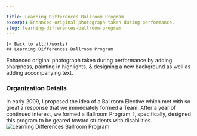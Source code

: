 ```yaml
---

title: Learning Differences Ballroom Program
excerpt: Enhanced original photograph taken during performance.
slug: learning-differences-ballroom-program
---
```



    [< Back to all](/works)
    ## Learning Differences Ballroom Program
    

  <div className="work-detail" data-id="6" data-disabled="0"
  data-featured="1" data-category="6" >
    Enhanced original photograph taken during performance by adding sharpness, painting in highlights, & designing a new background as well as adding accompanying text.
    <h3>Organization Details</h3>In early 2009, I proposed the idea of a Ballroom Elective which met with so great a response that we immediately formed a Team. After a year of continued interest, we formed a Ballroom Program. I, specifically, designed this program to be geared toward students with disabilities.
    <Image className="workImage" src={workImage} alt='Learning Differences Ballroom Program' width={1077} height={887} layout="intrinsic" placeholder="blur" blurDataUrl="data:image/png;base64,iVBORw0KGgoAAAANSUhEUgAAAAEAAAABCAYAAAAfFcSJAAAADUlEQVR42mNk+P+/HgAFhAJ/wlseKgAAAABJRU5ErkJggg==" />
    <TechList title="Technologies" software={["Photoshop"]} />
  </div>

   
    
